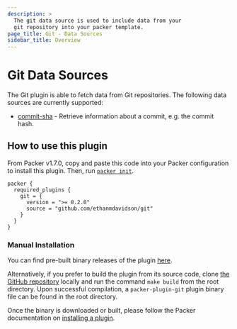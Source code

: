 ```yaml
---
description: >
  The git data source is used to include data from your 
  git repository into your packer template.
page_title: Git - Data Sources
sidebar_title: Overview
---
```


# Git Data Sources

The Git plugin is able to fetch data from Git repositories. 
The following data sources are currently supported:

- [commit-sha](/docs/datasources/git/commit) - Retrieve information
    about a commit, e.g. the commit hash.

## How to use this plugin

From Packer v1.7.0, copy and paste this code into your Packer 
configuration to install this plugin. Then, run 
[`packer init`](/docs/commands/init).

```hcl
packer {
  required_plugins {
    git = {
      version = ">= 0.2.0"
      source = "github.com/ethanmdavidson/git"
    }
  }
}
```

### Manual Installation

You can find pre-built binary releases of the plugin 
[here](https://github.com/ethanmdavidson/packer-plugin-git/releases).

Alternatively, if you prefer to build the plugin from its source 
code, clone [the GitHub repository](https://github.com/ethanmdavidson/packer-plugin-git)
locally and run the command `make build` from the root
directory. Upon successful compilation, a `packer-plugin-git` plugin
binary file can be found in the root directory.

Once the binary is downloaded or built, please follow the Packer 
documentation on
[installing a plugin](https://www.packer.io/docs/extending/plugins/#installing-plugins).